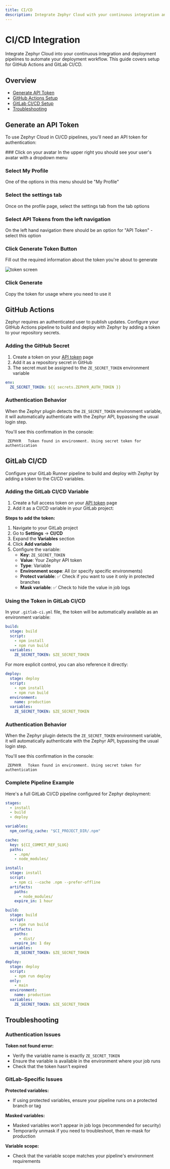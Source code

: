 ```yaml
---
title: CI/CD
description: Integrate Zephyr Cloud with your continuous integration and deployment pipelines
---
```



# CI/CD Integration

Integrate Zephyr Cloud into your continuous integration and deployment pipelines to automate your deployment workflow. This guide covers setup for GitHub Actions and GitLab CI/CD.

## Overview

- [Generate API Token](#generate-an-api-token)
- [GitHub Actions Setup](#github-actions)
- [GitLab CI/CD Setup](#gitlab-cicd)
- [Troubleshooting](#troubleshooting)

## Generate an API Token

To use Zephyr Cloud in CI/CD pipelines, you'll need an API token for authentication:

<Steps>
### Click on your avatar
In the upper right you should see your user's avatar with a dropdown menu

### Select My Profile
One of the options in this menu should be "My Profile"

### Select the settings tab
Once on the profile page, select the settings tab from the tab options

### Select API Tokens from the left navigation
On the left hand navigation there should be an option for "API Token" - select this option

### Click Generate Token Button
Fill out the required information about the token you're about to generate

![token screen](../public/token-screen.png)

### Click Generate

Copy the token for usage where you need to use it

</Steps>

## GitHub Actions

Zephyr requires an authenticated user to publish updates. Configure your GitHub Actions pipeline to build and deploy with Zephyr by adding a token to your repository secrets.

### Adding the GitHub Secret

1. Create a token on your [API token](https://app.zephyr-cloud.io/profile/settings/user-tokens) page
2. Add it as a repository secret in GitHub
3. The secret must be assigned to the `ZE_SECRET_TOKEN` environment variable

```yml title="pull_request.yml"
env:
  ZE_SECRET_TOKEN: ${{ secrets.ZEPHYR_AUTH_TOKEN }}
```

### Authentication Behavior

When the Zephyr plugin detects the `ZE_SECRET_TOKEN` environment variable, it will automatically authenticate with the Zephyr API, bypassing the usual login step.

You'll see this confirmation in the console:

```shell
 ZEPHYR   Token found in environment. Using secret token for authentication
```

## GitLab CI/CD

Configure your GitLab Runner pipeline to build and deploy with Zephyr by adding a token to the CI/CD variables.

### Adding the GitLab CI/CD Variable

1. Create a full access token on your [API token](https://app.zephyr-cloud.io/profile/settings/user-tokens) page
2. Add it as a CI/CD variable in your GitLab project:

**Steps to add the token:**
1. Navigate to your GitLab project
2. Go to **Settings** → **CI/CD**
3. Expand the **Variables** section
4. Click **Add variable**
5. Configure the variable:
   - **Key**: `ZE_SECRET_TOKEN`
   - **Value**: Your Zephyr API token
   - **Type**: Variable
   - **Environment scope**: All (or specify specific environments)
   - **Protect variable**: ✅ Check if you want to use it only in protected branches
   - **Mask variable**: ✅ Check to hide the value in job logs

### Using the Token in GitLab CI/CD

In your `.gitlab-ci.yml` file, the token will be automatically available as an environment variable:

```yml title=".gitlab-ci.yml"
build:
  stage: build
  script:
    - npm install
    - npm run build
  variables:
    ZE_SECRET_TOKEN: $ZE_SECRET_TOKEN
```

For more explicit control, you can also reference it directly:

```yml title=".gitlab-ci.yml"
deploy:
  stage: deploy
  script:
    - npm install
    - npm run build
  environment:
    name: production
  variables:
    ZE_SECRET_TOKEN: $ZE_SECRET_TOKEN
```

### Authentication Behavior

When the Zephyr plugin detects the `ZE_SECRET_TOKEN` environment variable, it will automatically authenticate with the Zephyr API, bypassing the usual login step.

You'll see this confirmation in the console:

```shell
 ZEPHYR   Token found in environment. Using secret token for authentication
```

### Complete Pipeline Example

Here's a full GitLab CI/CD pipeline configured for Zephyr deployment:

```yml title=".gitlab-ci.yml"
stages:
  - install
  - build
  - deploy

variables:
  npm_config_cache: "$CI_PROJECT_DIR/.npm"

cache:
  key: ${CI_COMMIT_REF_SLUG}
  paths:
    - .npm/
    - node_modules/

install:
  stage: install
  script:
    - npm ci --cache .npm --prefer-offline
  artifacts:
    paths:
      - node_modules/
    expire_in: 1 hour

build:
  stage: build
  script:
    - npm run build
  artifacts:
    paths:
      - dist/
    expire_in: 1 day
  variables:
    ZE_SECRET_TOKEN: $ZE_SECRET_TOKEN

deploy:
  stage: deploy
  script:
    - npm run deploy
  only:
    - main
  environment:
    name: production
  variables:
    ZE_SECRET_TOKEN: $ZE_SECRET_TOKEN
```

## Troubleshooting

### Authentication Issues

**Token not found error:**
- Verify the variable name is exactly `ZE_SECRET_TOKEN`
- Ensure the variable is available in the environment where your job runs
- Check that the token hasn't expired

### GitLab-Specific Issues

**Protected variables:**
- If using protected variables, ensure your pipeline runs on a protected branch or tag

**Masked variables:**
- Masked variables won't appear in job logs (recommended for security)
- Temporarily unmask if you need to troubleshoot, then re-mask for production

**Variable scope:**
- Check that the variable scope matches your pipeline's environment requirements